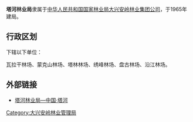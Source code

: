{{中国乡级行政区
|行政区全称           = {{PAGENAMEBASE}}
|上级行政区           = [[大兴安岭林业管理局|大兴安岭林业管理局]]<br>[[大兴安岭林业集团公司|大兴安岭林业集团公司]]
|政府驻地             = [[塔河县|塔河县]][[塔河镇|塔河镇]]
}}

'''塔河林业局'''隶属于[[中华人民共和国|中华人民共和国]][[国家林业局|国家林业局]][[大兴安岭林业集团公司|大兴安岭林业集团公司]]，于1965年建局。

== 行政区划 ==
{{PAGENAMEBASE}}下辖以下单位：

瓦拉干林场、蒙克山林场、塔林林场、绣峰林场、盘古林场、沿江林场。

==外部链接==
* [https://web.archive.org/web/20090901022045/http://tahe.dxal.hl.cn/thgk/ShowArticle.asp?ArticleID=614 塔河林业局—中国·塔河]

{{黑龙江行政区划小作品}}
{{塔河县行政区划}}
{{中华人民共和国林业区划|大}}

[[Category:大兴安岭林业管理局|Category:大兴安岭林业管理局]]